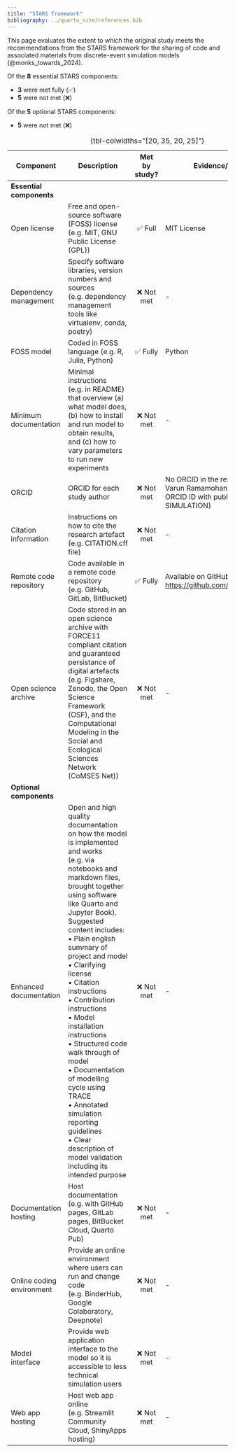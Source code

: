 ```yaml
---
title: "STARS framework"
bibliography: ../quarto_site/references.bib
---
```


This page evaluates the extent to which the original study meets the recommendations from the STARS framework for the sharing of code and associated materials from discrete-event simulation models (@monks_towards_2024).

Of the **8** essential STARS components:

* **3** were met fully (✅)
* **5** were not met (❌)

Of the **5** optional STARS components:

* **5** were not met (❌)

| Component | Description | Met by study? | Evidence/location |
| - | - | :-: | - |
| **Essential components** |
| Open license | Free and open-source software (FOSS) license (e.g. MIT, GNU Public License (GPL)) | ✅ Full | MIT License |
| Dependency management | Specify software libraries, version numbers and sources (e.g. dependency management tools like virtualenv, conda, poetry) | ❌ Not met | - |
| FOSS model | Coded in FOSS language (e.g. R, Julia, Python) | ✅ Fully | Python |
| Minimum documentation | Minimal instructions (e.g. in README) that overview (a) what model does, (b) how to install and run model to obtain results, and (c) how to vary parameters to run new experiments | ❌ Not met | - |
| ORCID | ORCID for each study author | ❌ Not met | No ORCID in the repository (though Varun Ramamohan does have ORCID ID with publication in SIMULATION) |
| Citation information | Instructions on how to cite the research artefact (e.g. CITATION.cff file) | ❌ Not met | - |
| Remote code repository | Code available in a remote code repository (e.g. GitHub, GitLab, BitBucket) | ✅ Fully | Available on GitHub: <https://github.com/shoaibiocl/PHC-> |
| Open science archive | Code stored in an open science archive with FORCE11 compliant citation and guaranteed persistance of digital artefacts (e.g. Figshare, Zenodo, the Open Science Framework (OSF), and the Computational Modeling in the Social and Ecological Sciences Network (CoMSES Net)) | ❌ Not met | - |
| **Optional components** |
| Enhanced documentation | Open and high quality documentation on how the model is implemented and works  (e.g. via notebooks and markdown files, brought together using software like Quarto and Jupyter Book). Suggested content includes:<br>• Plain english summary of project and model<br>• Clarifying license<br>• Citation instructions<br>• Contribution instructions<br>• Model installation instructions<br>• Structured code walk through of model<br>• Documentation of modelling cycle using TRACE<br>• Annotated simulation reporting guidelines<br>• Clear description of model validation including its intended purpose | ❌ Not met | - |
| Documentation hosting | Host documentation (e.g. with GitHub pages, GitLab pages, BitBucket Cloud, Quarto Pub) | ❌ Not met | - |
| Online coding environment | Provide an online environment where users can run and change code (e.g. BinderHub, Google Colaboratory, Deepnote) | ❌ Not met | - |
| Model interface | Provide web application interface to the model so it is accessible to less technical simulation users | ❌ Not met | - |
| Web app hosting | Host web app online (e.g. Streamlit Community Cloud, ShinyApps hosting) | ❌ Not met | - |
: {tbl-colwidths="[20, 35, 20, 25]"}